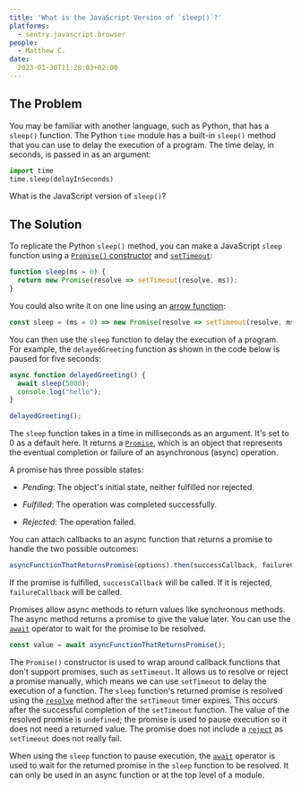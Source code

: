 ```yaml
---
title: 'What is the JavaScript Version of `sleep()`?'
platforms: 
  - sentry.javascript.browser
people: 
  - Matthew C.
date:
  2023-01-30T11:28:03+02:00
---
```


## The Problem

You may be familiar with another language, such as Python, that has a `sleep()` function. The Python `time` module has a built-in `sleep()` method that you can use to delay the execution of a program. The time delay, in seconds, is passed in as an argument:

```python
import time
time.sleep(delayInSeconds)
```

What is the JavaScript version of `sleep()`?

## The Solution

To replicate the Python `sleep()` method, you can make a JavaScript `sleep` function using a [`Promise()` constructor](https://developer.mozilla.org/en-US/docs/Web/JavaScript/Reference/Global_Objects/Promise/Promise) and [`setTimeout`](https://developer.mozilla.org/en-US/docs/Web/API/setTimeout):

```javascript
function sleep(ms = 0) {
  return new Promise(resolve => setTimeout(resolve, ms));
}
```

You could also write it on one line using an [arrow function](https://developer.mozilla.org/en-US/docs/Web/JavaScript/Reference/Functions/Arrow_functions):

```javascript
const sleep = (ms = 0) => new Promise(resolve => setTimeout(resolve, ms));
```

You can then use the `sleep` function to delay the execution of a program. For example, the `delayedGreeting` function as shown in the code below is paused for five seconds:

```javascript
async function delayedGreeting() {
  await sleep(5000);
  console.log("hello");
}

delayedGreeting();
```

The `sleep` function takes in a time in milliseconds as an argument. It's set to 0 as a default here. It returns a [`Promise`](https://developer.mozilla.org/en-US/docs/Web/JavaScript/Reference/Global_Objects/Promise), which is an object that represents the eventual completion or failure of an asynchronous (async) operation.

A promise has three possible states:

- *Pending*: The object's initial state, neither fulfilled nor rejected.

- *Fulfilled*: The operation was completed successfully.

- *Rejected*: The operation failed.

You can attach callbacks to an async function that returns a promise to handle the two possible outcomes:

```javascript
asyncFunctionThatReturnsPromise(options).then(successCallback, failureCallback);
```

If the promise is fulfilled, `successCallback` will be called. If it is rejected, `failureCallback` will be called.

Promises allow async methods to return values like synchronous methods. The async method returns a promise to give the value later. You can use the [`await`](https://developer.mozilla.org/en-US/docs/Web/JavaScript/Reference/Operators/await) operator to wait for the promise to be resolved.

```javascript
const value = await asyncFunctionThatReturnsPromise();
```

The `Promise()` constructor is used to wrap around callback functions that don't support promises, such as `setTimeout`. It allows us to resolve or reject a promise manually, which means we can use `setTimeout` to delay the execution of a function. The `sleep` function's returned promise is resolved using the [`resolve`](https://developer.mozilla.org/en-US/docs/Web/JavaScript/Reference/Global_Objects/Promise/resolve) method after the `setTimeout` timer expires. This occurs after the successful completion of the `setTimeout` function. The value of the resolved promise is `undefined`; the promise is used to pause execution so it does not need a returned value. The promise does not include a [`reject`](https://developer.mozilla.org/en-US/docs/Web/JavaScript/Reference/Global_Objects/Promise/reject) as `setTimeout` does not really fail.

When using the `sleep` function to pause execution, the [`await`](https://developer.mozilla.org/en-US/docs/Web/JavaScript/Reference/Operators/await) operator is used to wait for the returned promise in the `sleep` function to be resolved. It can only be used in an async function or at the top level of a module.
